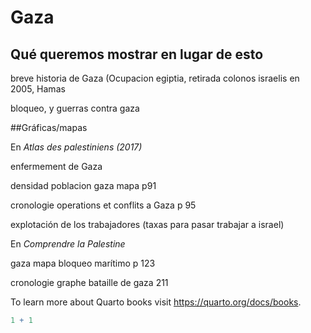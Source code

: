 # Gaza

## Qué queremos mostrar en lugar de esto

breve historia de Gaza (Ocupacion egiptia, retirada colonos israelis en 2005, Hamas

bloqueo, y guerras contra gaza

##Gráficas/mapas

En *Atlas des palestiniens (2017)*

enfermement de Gaza

densidad poblacion gaza mapa p91

cronologie operations et conflits a Gaza p 95

explotación de los trabajadores (taxas para pasar trabajar a israel)

En 	*Comprendre la Palestine*

gaza mapa bloqueo marítimo p 123

cronologie graphe bataille de gaza 211

To learn more about Quarto books visit <https://quarto.org/docs/books>.

```r
1 + 1
```
